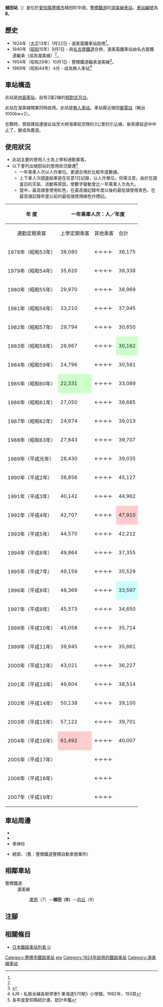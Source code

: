{{NoteTA|G1=Transport
|T=zh-hans:植田站 (丰桥市);zh-hk:植田站 (豐橋市);zh-tw:植田車站 (豐橋市);
|1=zh-hans:植田站;zh-hk:植田站;zh-tw:植田車站;
}}
{{Infobox station
|公司色 = #006666
|站名 = 植田
|圖片 = Ueta Station.jpg
|圖片說明 = 車站月台
|日文原名 = 植田
|平假名 = うえた
|羅馬拼音 = Ueta
|副站名 = 
|電報略號 = 
|所在地 = {{JPN}}[[愛知縣|愛知縣]][[豐橋市|豐橋市]]植田町中畑
|座標 = {{coord|34|42|39.3|N|137|22|23|E|type:railwaystation_region:JP-24|display=inline,title}}
|車站構造 = [[地面車站|地面車站]]
|月台配置 = 2面2線
|啟用年月日 = 1924年（[[大正|大正]]13年）1月22日
|廢站年月日 = 
|乘客人數 = 325
|上下車人次 = 
|統計年度 = 2019
|轉車 = 
|全寬備註 = [[無人車站|無人車站]]
|adjacent = {{Adjacent stations|system=豐橋鐵道|line=渥美線|left=蘆原|right=向丘|note-left=7<br>1.0km|note-mid={{車站編號s|#0672b0|white|8}}<br>距離[[新豐橋站|新豐橋]]6.3km|note-right=9<br>0.8km}}
}}
'''植田站'''（{{jpn|j=植田駅|hg=うえたえき|rm=Ueta eki|f=y}}）是位於[[愛知縣|愛知縣]][[豐橋市|豐橋市]]植田町中畑，[[豐橋鐵道|豐橋鐵道]]的[[渥美線|渥美線]][[鐵路車站|車站]]。[[車站編號|車站編號]]為'''8'''。

== 歷史 ==
* 1924年（[[大正|大正]]13年）1月22日 - 渥美電鐵車站啟用<ref name=tok5/>。
* 1940年（[[昭和|昭和]]15年）9月1日 - 與[[名古屋鐵道|名古屋鐵道]]合併，渥美電鐵車站由名古屋鐵道繼承（成為渥美線）<ref name="IMAO-38"/>。
* 1954年（昭和29年）10月1日 - 豐橋鐵道繼承渥美線<ref name="IMAO-38">{{Cite book|author =今尾專介（監修）|year =2008|title = 日本鉄道旅行地図帳|volume=7号|publisher =新潮社|isbn = 978-4107900258|page=38|language=ja}}</ref>。
* 1969年（昭和44年）4月 - 成為無人車站<ref name=tok5>《JR・私鉄全線各駅停車5 東海道570駅》小學館，1992年，193頁</ref>

== 車站構造 ==
此站是[[地面車站|地面車站]]，設有2面2線的[[相對式月台|相對式月台]]。

此站在渥美線開業同時啟用。此站是[[無人車站|無人車站]]。車站鄰近植田[[變電站|變電站]]（輸出1000kw×2）。

在戰時，曾經建設連接此站至大崎海軍航空隊約3公里的引込線，後來建設途中中止了，變成為農道。

== 使用狀況 ==
* 此站主要的使用人士為上學和通勤乘客。
* 以下會列出植田站的使用狀況變遷<ref>各年度愛知縣統計書、統計年鑑</ref>
** 一年乘車人次以人作單位。更適合用於比較年度數據。
** 上下車人次調査結果是在任意1日記錄，以人作單位。但需注意，由於在調査日的天氣、活動等原因，使數字變動會比一年乘車人次為大。
** 當中，最高値會使用紅色，在最高値記錄年度以後的最低値使用青色、在最高値記錄年度以前的最低値使用綠色作標記。

{| class="wikitable" border="1" cellspacing="0" cellpadding="2" style="font-size:90%; text-align:right; width:100%;"
|-
! rowspan="2"|年 度
! colspan="4"|一年乘車人次：人／年度
! colspan="2"|上下車人次調査結果<br>人／日 
! rowspan="2"|特別事項
|-
| style="text-align: center; font-weight: normal;"|通勤定期乘客
| style="text-align: center; font-weight: normal;"|上學定期乘客
| style="text-align: center; font-weight: normal;"|其他乘客
!合計
| style="text-align: center; font-weight: normal;"|調査日
!調査結果
|-
! style="font-weight: normal;"|1978年（昭和53年）
|38,080
|←←←←
|36,175
|'''74,255'''
| 
| 
| 
|-
! style="font-weight: normal;"|1979年（昭和54年）
|35,620
|←←←←
|39,338
|'''74,958'''
| 
| 
| 
|-
! style="font-weight: normal;"|1980年（昭和55年）
|29,970
|←←←←
|38,969
|'''68,939'''
| 
| 
| 
|-
! style="font-weight: normal;"|1981年（昭和56年）
|33,210
|←←←←
|37,945
|'''71,155'''
| 
| 
| 
|-
! style="font-weight: normal;"|1982年（昭和57年）
|29,794
|←←←←
|30,650
|'''60,444'''
| 
| 
| 
|-
! style="font-weight: normal;"|1983年（昭和58年）
|26,967
|←←←←
| style="background-color: #ccffcc;"|30,162
|'''57,129'''
| 
| 
| 
|-
! style="font-weight: normal;"|1984年（昭和59年）
|24,796
|←←←←
|30,581
| style="background-color: #ccffcc;"|'''55,377'''
| 
| 
| 
|-
! style="font-weight: normal;"|1985年（昭和60年）
| style="background-color: #ccffcc;"|22,331
|←←←←
|33,089
|'''55,420'''
| 
| 
| 
|-
! style="font-weight: normal;"|1986年（昭和61年）
|27,050
|←←←←
|38,685
|'''65,735'''
| 
| 
| 
|-
! style="font-weight: normal;"|1987年（昭和62年）
|24,974
|←←←←
|39,013
|'''63,987'''
| 
| 
| 
|-
! style="font-weight: normal;"|1988年（昭和63年）
|27,843
|←←←←
|39,707
|'''67,550'''
| 
| 
| 
|-
! style="font-weight: normal;"|1989年（平成元年）
|28,430
|←←←←
|39,035
|'''67,465'''
| 
| 
| 
|-
! style="font-weight: normal;"|1990年（平成2年）
|36,856
|←←←←
|45,127
|'''81,983'''
| 
| 
| 
|-
! style="font-weight: normal;"|1991年（平成3年）
|40,142
|←←←←
|44,962
|'''85,104'''
| 
| 
| 
|-
! style="font-weight: normal;"|1992年（平成4年）
|42,707
|←←←←
| style="background-color: #ffcccc;"|47,910
|'''60,617'''
| 
| 
| 
|-
! style="font-weight: normal;"|1993年（平成5年）
|44,570
|←←←←
|42,212
|'''86,782'''
| 
| 
| 
|-
! style="font-weight: normal;"|1994年（平成6年）
|49,864
|←←←←
|37,355
|'''87,219'''
| 
| 
| 
|-
! style="font-weight: normal;"|1995年（平成7年）
|49,159
|←←←←
|35,529
|'''84,688'''
| 
| 
| 
|-
! style="font-weight: normal;"|1996年（平成8年）
|48,369
|←←←←
| style="background-color: #ccffff;"|33,597
|'''81,966'''
| 
| 
| 
|-
! style="font-weight: normal;"|1997年（平成9年）
|45,573
|←←←←
|34,650
|'''80,223'''
| 
| 
| 
|-
! style="font-weight: normal;"|1998年（平成10年）
|45,058
|←←←←
|35,714
|'''80,772'''
| 
| 
| 
|-
! style="font-weight: normal;"|1999年（平成11年）
|39,945
|←←←←
|35,661
|'''75,606'''
| 
| 
| 
|-
! style="font-weight: normal;"|2000年（平成12年）
|43,021
|←←←←
|36,227
|'''79,248'''
| 
| 
| 
|-
! style="font-weight: normal;"|2001年（平成13年）
|49,604
|←←←←
|38,514
|'''88,118'''
| 
| 
| 
|-
! style="font-weight: normal;"|2002年（平成14年）
|50,138
|←←←←
|39,100
|'''89,238'''
| 
| 
| 
|-
! style="font-weight: normal;"|2003年（平成15年）
|57,122
|←←←←
|39,701
|'''96,823'''
| 
| 
| 
|-
! style="font-weight: normal;"|2004年（平成16年）
| style="background-color: #ffcccc;"|61,492
|←←←←
|40,007
| style="background-color: #ffcccc;"|'''101,499'''
| 
| 
| 
|-
! style="font-weight: normal;"|2005年（平成17年）
| 
|←←←←
| 
| 
| 
| 
| 
|-
! style="font-weight: normal;"|2006年（平成18年）
| 
|←←←←
| 
| 
| 
| 
| 
|-
! style="font-weight: normal;"|2007年（平成19年）
| 
|←←←←
| 
| 
| 
| 
| 
|}

== 車站周邊 ==
* {{Translink|ja|豊橋市立植田小学校|豐橋市立植田小學}}
* {{Translink|ja|豊橋市立南稜中学校|豐橋市立南稜中學}}
* 車神社
* {{Translink|ja|豊鉄バス|豐鐵巴士}} 總部、{{Translink|ja|豊鉄バス豊橋営業所|豐鐵巴士豐橋營業所|豐橋營業所}}（舊：豐橋鐵道豐橋自動車營業所）

== 相鄰車站 ==
; 豐橋鐵道
: 渥美線
:: [[蘆原站_(日本)|蘆原]]（7）－'''植田（8）'''－[[向丘站|向丘]]（9）
== 注腳 ==
{{Reflist}}
== 相關條目 ==
{{Commonscat|Ueta Station}}
* [[日本鐵路車站列表_U|日本鐵路車站列表 U]]
{{渥美線}}
{{DEFAULTSORT:Ueta}}
[[Category:豐橋市鐵路車站|Category:豐橋市鐵路車站]]
[[Category:日本鐵路車站_U|eta]]
[[Category:1924年啟用的鐵路車站|Category:1924年啟用的鐵路車站]]
[[Category:渥美線車站|Category:渥美線車站]]